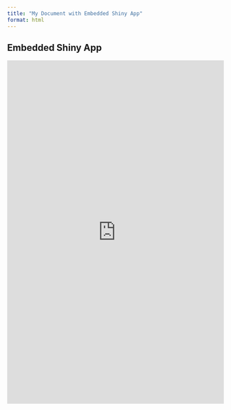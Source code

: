 ```yaml
---
title: "My Document with Embedded Shiny App"
format: html
---
```


## Embedded Shiny App
<iframe src="https://geovisutd.shinyapps.io/geovis5/" width="100%" height="800" style="border:none;"></iframe>